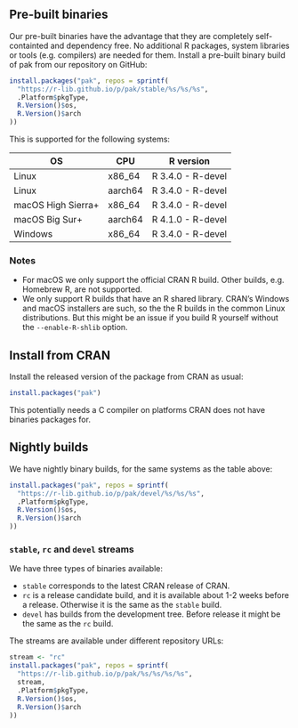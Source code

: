 
## Pre-built binaries

Our pre-built binaries have the advantage that they are completely
self-containted and dependency free.
No additional R packages, system libraries or tools (e.g. compilers) are
needed for them.
Install a pre-built binary build of pak from our repository on GitHub:

``` r
install.packages("pak", repos = sprintf(
  "https://r-lib.github.io/p/pak/stable/%s/%s/%s",
  .Platform$pkgType,
  R.Version()$os,
  R.Version()$arch
))
```

This is supported for the following systems:

| OS                  | CPU       | R version         |
|---------------------|-----------|-------------------|
| Linux               | x86_64    | R 3.4.0 - R-devel |
| Linux               | aarch64   | R 3.4.0 - R-devel |
| macOS High Sierra+  | x86_64    | R 3.4.0 - R-devel |
| macOS Big Sur+      | aarch64   | R 4.1.0 - R-devel |
| Windows             | x86_64    | R 3.4.0 - R-devel |

### Notes

* For macOS we only support the official CRAN R build. Other builds, e.g.
  Homebrew R, are not supported.
* We only support R builds that have an R shared library. CRAN's Windows
  and macOS installers are such, so the the R builds in the common Linux
  distributions. But this might be an issue if you build R yourself without
  the `--enable-R-shlib` option.

## Install from CRAN

Install the released version of the package from CRAN as usual:

``` r
install.packages("pak")
```

This potentially needs a C compiler on platforms CRAN does not have
binaries packages for.

## Nightly builds

We have nightly binary builds, for the same systems as the table above:

``` r
install.packages("pak", repos = sprintf(
  "https://r-lib.github.io/p/pak/devel/%s/%s/%s",
  .Platform$pkgType,
  R.Version()$os,
  R.Version()$arch
))
```

### `stable`, `rc` and `devel` streams

We have three types of binaries available:

* `stable` corresponds to the latest CRAN release of CRAN.
* `rc` is a release candidate build, and it is available about 1-2 weeks
  before a release. Otherwise it is the same as the `stable` build.
* `devel` has builds from the development tree. Before release it might be
  the same as the `rc` build.

The streams are available under different repository URLs:

``` r
stream <- "rc"
install.packages("pak", repos = sprintf(
  "https://r-lib.github.io/p/pak/%s/%s/%s/%s",
  stream,
  .Platform$pkgType,
  R.Version()$os,
  R.Version()$arch
))
```
